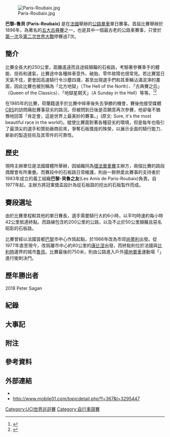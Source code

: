 {{noteTA
|1=zh-hans:古典賽之后; zh-hant:古典賽之后;
}}
{{expand|time=2014-09-24T14:50:40+00:00}}
{{Infobox Cycling Race
| name          = 巴黎-魯貝
| current_event = Paris-Roubaix
| image         = <!-- 檔案不存在 [[File:Paris–Roubaix_logo.svg|250px]] ，可從英文維基百科取得 -->
| date          = 四月，慣例於[[環法蘭德斯賽|環法蘭德斯]]的一週後。
| region        = [[法國|法國]]
| english       = Paris-Roubaix
| localnames    = Paris-Roubaix {{fr icon}}
| discipline    = [[公路自行車賽|公路賽]]
| competition   = [[UCI世界巡迴賽|UCI世界巡迴賽]]
| type          = 單日賽
| organiser     = {{tsl|en|Amaury Sport Organisation}}
| director      = Jean-François Pescheux
| first         = 1896年
| number        = 117屆 (至2019年)
| final         =
| firstwinner   = {{flagathlete|[[約瑟夫·費舍爾|約瑟夫·費舍爾]]|GER|empire}}
| mostwins      = {{flagathlete|[[羅傑·德·弗萊明克|羅傑·德·弗萊明克]]|BEL}}<br />{{flagathlete|[[汤姆·布南|汤姆·布南]]|BEL}}<br />(4 wins)
| mostrecent    = {{flagathlete|{{le|菲利普·吉爾伯特|Philippe Gilbert}}|BEL}}
}}
[[File:Paris-Roubaix.jpg|thumb]]

'''巴黎–魯貝 (Paris-Roubaix)''' 是在[[法國|法國]]舉辦的[[公路自行車|公路單車]]單日賽事。首屆比賽舉辦於1896年，為著名的[[五大古典賽|五大古典賽]]之一，也是其中一個最古老的公路車賽事，只曾於[[第一次世界大戰|第一次]]及[[第二次世界大戰|第二次世界大戰]]停賽過7次。

==簡介==
比賽全長大約250公里，距離遙遠而且途經顛簸的石板路，考驗著參賽車手的體能、技術和運氣，比賽途中各種摔車意外、破胎、零件故障也很常見。若比賽當日天氣不佳，更會因高速騎行令沙塵四濺，甚至出現選手們和其車輛沾滿泥濘的畫面，因此比賽也被別稱為「北方地獄」（The Hell of the North）、「古典賽之后」（Queen of the Classics）、「地獄星期天」（A Sunday in the Hell）等等。<ref>{{cite news|publisher=[[香港01|香港01]]|author=顏銘輝|date=2021-10-04|url=https://www.hk01.com/%E5%8D%B3%E6%99%82%E9%AB%94%E8%82%B2/684374/%E6%B3%95%E5%9C%8B%E5%9C%B0%E7%8D%84%E7%B4%9A%E9%9B%A3%E5%BA%A6%E5%85%AC%E8%B7%AF%E5%96%AE%E8%BB%8A%E8%B3%BD-%E8%BB%8A%E6%89%8B%E9%BD%8A%E8%AE%8A-%E5%85%B5%E9%A6%AC%E4%BF%91-%E7%8C%B6%E5%A6%82%E6%B3%A5%E6%BC%BF%E6%91%94%E8%A7%92|title=法國地獄級難度公路單車賽　車手齊變「兵馬俑」猶如泥漿摔角}}</ref><ref>{{cite news|url=https://www.nownews.com/news/5400484|title=恐怖雷力攻克「北方地獄」　勇奪巴黎-魯貝大賽冠軍|publisher=NOWnews 今日新聞|date=2021-10-04|author=黃建霖}}</ref>

在1985年的比賽，荷蘭籍選手{{tsl|en|Theo de Rooij|迪奧德萊}}於比賽中摔車後失去爭勝的機會，賽後他接受媒體[[CBS|CBS]]的訪問痛批賽事惡劣的路況。但被問到日後是否願意再次參賽，他卻毫不猶豫地回答「肯定會，這是世界上最美妙的賽事。」(原文: Sure, it's the most beautiful race in the world!)。縱使比賽面對著各種惡劣的環境，但是每年也吸引了最頂尖的選手和贊助廠商前來，爭奪石板獎座的殊榮，以展示全面的騎行能力、嶄新的製造技術及其零件的可靠性。

==歷史==
現時主辦單位是法國媒體{{tsl|en|Amaury Sport Organisation|A.S.O.}}所舉辦，因組織同為[[環法單車賽|環法單車賽]]主辦方，兩個比賽的路段偶爾會有所重疊。而賽段中的石板路日常維護，則由一群熱愛此賽事的支持者於1983年成立的義工組織'''巴黎-貝魯之友'''(Les Amis de Paris-Roubaix)負責。自1977年起，主辦方將冠軍獎盃設計為從石板路的挖出的石板製作而成。

==賽段選址==
由於比賽里程較其他的單日賽長，選手需要騎行大約6小時，以平均時速約每小時42公里抵達終點。而路線包含約200公里的公路，以及不止於50公里顛簸且惡名昭彰的石板路。

比賽曾經以法國首都[[巴黎|巴黎]]市中心作爲起點，於1966年改為市郊[[尚蒂利|尚蒂利]]出發。從1977年直至現今，改爲離市中心約80公里的[[康比涅|康比涅]]出發，而終點則位於法國與[[比利時|比利時]]邊界的城市[[魯貝|魯貝]]。比賽最後的750米，則由公路進入戶外[[場地自行車|場地單車]]運動場「{{tsl|en|Roubaix Velodrome|貝魯自行車場}}」進行衝刺決鬥。

==歷年勝出者==
2018 Peter Sagan

==紀錄==

==大事記==

==附注==

==參考資料==
{{reflist}}

==外部連結==
* {{Official website|https://www.paris-roubaix.fr/en/}}
* http://www.mobile01.com/topicdetail.php?f=367&t=3295447

{{UCI世界巡迴賽}}

[[Category:UCI世界巡迴賽|Category:UCI世界巡迴賽]]
[[Category:自行車競賽|Category:自行車競賽]]